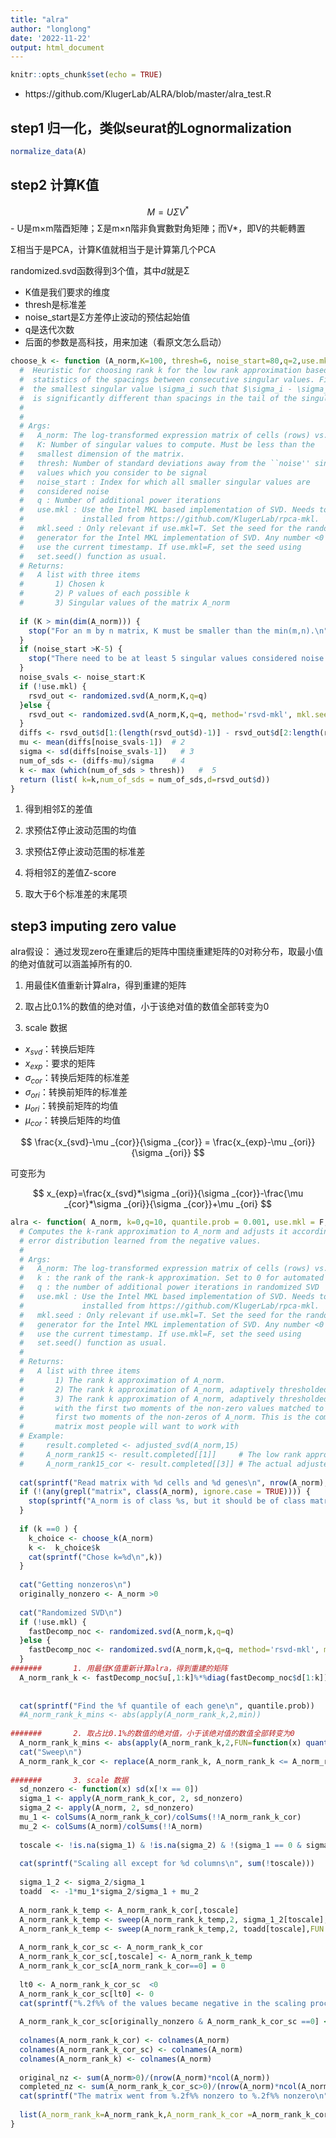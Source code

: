 ---
title: "alra"
author: "longlong"
date: '2022-11-22'
output: html_document
---

```{r setup, include=FALSE}
knitr::opts_chunk$set(echo = TRUE)
```
- https://github.com/KlugerLab/ALRA/blob/master/alra_test.R

## step1 归一化，类似seurat的Lognormalization
```{r log,eval=F}
normalize_data(A)
```

## step2 计算K值
$$
M=U\Sigma V^*
$$
- U是m×m階酉矩陣；Σ是m×n階非負實數對角矩陣；而V*，即V的共軛轉置

Σ相当于是PCA，计算K值就相当于是计算第几个PCA

randomized.svd函数得到3个值，其中*d*就是Σ

- K值是我们要求的维度
- thresh是标准差
- noise_start是Σ方差停止波动的预估起始值
- q是迭代次数
- 后面的参数是高科技，用来加速（看原文怎么启动）
```{r K-value,eval=F}
choose_k <- function (A_norm,K=100, thresh=6, noise_start=80,q=2,use.mkl=F, mkl.seed =-1) {
  #  Heuristic for choosing rank k for the low rank approximation based on
  #  statistics of the spacings between consecutive singular values. Finds
  #  the smallest singular value \sigma_i such that $\sigma_i - \sigma_{i-1}
  #  is significantly different than spacings in the tail of the singular values.
  # 
  #
  # Args:
  #   A_norm: The log-transformed expression matrix of cells (rows) vs. genes (columns)
  #   K: Number of singular values to compute. Must be less than the
  #   smallest dimension of the matrix.
  #   thresh: Number of standard deviations away from the ``noise'' singular
  #   values which you consider to be signal
  #   noise_start : Index for which all smaller singular values are
  #   considered noise
  #   q : Number of additional power iterations
  #   use.mkl : Use the Intel MKL based implementation of SVD. Needs to be
  #             installed from https://github.com/KlugerLab/rpca-mkl.
  #   mkl.seed : Only relevant if use.mkl=T. Set the seed for the random
  #   generator for the Intel MKL implementation of SVD. Any number <0 will
  #   use the current timestamp. If use.mkl=F, set the seed using
  #   set.seed() function as usual.
  # Returns:
  #   A list with three items
  #       1) Chosen k
  #       2) P values of each possible k 
  #       3) Singular values of the matrix A_norm
  
  if (K > min(dim(A_norm))) {
    stop("For an m by n matrix, K must be smaller than the min(m,n).\n")
  }
  if (noise_start >K-5) {
    stop("There need to be at least 5 singular values considered noise.\n")
  }
  noise_svals <- noise_start:K
  if (!use.mkl) {
    rsvd_out <- randomized.svd(A_norm,K,q=q)
  }else {
    rsvd_out <- randomized.svd(A_norm,K,q=q, method='rsvd-mkl', mkl.seed=mkl.seed)
  }
  diffs <- rsvd_out$d[1:(length(rsvd_out$d)-1)] - rsvd_out$d[2:length(rsvd_out$d)]  # 1
  mu <- mean(diffs[noise_svals-1])  # 2
  sigma <- sd(diffs[noise_svals-1])   # 3
  num_of_sds <- (diffs-mu)/sigma    # 4
  k <- max (which(num_of_sds > thresh))   #  5
  return (list( k=k,num_of_sds = num_of_sds,d=rsvd_out$d))
}
```
1. 得到相邻Σ的差值

2. 求预估Σ停止波动范围的均值

3. 求预估Σ停止波动范围的标准差

4. 将相邻Σ的差值Z-score

5. 取大于6个标准差的末尾项


## step3 imputing zero value
alra假设： 通过发现zero在重建后的矩阵中围绕重建矩阵的0对称分布，取最小值的绝对值就可以涵盖掉所有的0.

1. 用最佳K值重新计算alra，得到重建的矩阵

2. 取占比0.1%的数值的绝对值，小于该绝对值的数值全部转变为0

3. scale 数据 

- $x_{svd}$：转换后矩阵
- $x_{exp}$：要求的矩阵
- $\sigma _{cor}$：转换后矩阵的标准差
- $\sigma _{ori}$：转换前矩阵的标准差
- $\mu _{ori}$：转换前矩阵的均值
- $\mu _{cor}$：转换后矩阵的均值

$$
\frac{x_{svd}-\mu _{cor}}{\sigma _{cor}} = \frac{x_{exp}-\mu _{ori}}{\sigma _{ori}}
$$

可变形为

$$
x_{exp}=\frac{x_{svd}*\sigma _{ori}}{\sigma _{cor}}-\frac{\mu _{cor}*\sigma _{ori}}{\sigma _{cor}}+\mu _{ori}
$$



```{r alra, eval=F}
alra <- function( A_norm, k=0,q=10, quantile.prob = 0.001, use.mkl = F, mkl.seed=-1) {
  # Computes the k-rank approximation to A_norm and adjusts it according to the
  # error distribution learned from the negative values.
  #
  # Args:
  #   A_norm: The log-transformed expression matrix of cells (rows) vs. genes (columns)
  #   k : the rank of the rank-k approximation. Set to 0 for automated choice of k.
  #   q : the number of additional power iterations in randomized SVD
  #   use.mkl : Use the Intel MKL based implementation of SVD. Needs to be
  #             installed from https://github.com/KlugerLab/rpca-mkl.
  #   mkl.seed : Only relevant if use.mkl=T. Set the seed for the random
  #   generator for the Intel MKL implementation of SVD. Any number <0 will
  #   use the current timestamp. If use.mkl=F, set the seed using
  #   set.seed() function as usual.
  #
  # Returns:
  #   A list with three items
  #       1) The rank k approximation of A_norm.
  #       2) The rank k approximation of A_norm, adaptively thresholded
  #       3) The rank k approximation of A_norm, adaptively thresholded and
  #       with the first two moments of the non-zero values matched to the
  #       first two moments of the non-zeros of A_norm. This is the completed
  #       matrix most people will want to work with
  # Example:
  #     result.completed <- adjusted_svd(A_norm,15)
  #     A_norm_rank15 <- result.completed[[1]]     # The low rank approximation for reference purposes...not suggested for matrix completion
  #     A_norm_rank15_cor <- result.completed[[3]] # The actual adjusted, completed matrix
  
  cat(sprintf("Read matrix with %d cells and %d genes\n", nrow(A_norm), ncol(A_norm)))
  if (!(any(grepl("matrix", class(A_norm), ignore.case = TRUE)))) { 
    stop(sprintf("A_norm is of class %s, but it should be of class matrix. Did you forget to run as.matrix()?",class(A_norm)))
  }
  
  if (k ==0 ) {
    k_choice <- choose_k(A_norm)
    k <-  k_choice$k
    cat(sprintf("Chose k=%d\n",k))
  }
  
  cat("Getting nonzeros\n")
  originally_nonzero <- A_norm >0 
  
  cat("Randomized SVD\n")
  if (!use.mkl) {
    fastDecomp_noc <- randomized.svd(A_norm,k,q=q)
  }else {
    fastDecomp_noc <- randomized.svd(A_norm,k,q=q, method='rsvd-mkl', mkl.seed=mkl.seed)
  }
#######       1. 用最佳K值重新计算alra，得到重建的矩阵
  A_norm_rank_k <- fastDecomp_noc$u[,1:k]%*%diag(fastDecomp_noc$d[1:k])%*% t(fastDecomp_noc$v[,1:k])    
  
  
  cat(sprintf("Find the %f quantile of each gene\n", quantile.prob))
  #A_norm_rank_k_mins <- abs(apply(A_norm_rank_k,2,min))
  
#######       2. 取占比0.1%的数值的绝对值，小于该绝对值的数值全部转变为0
  A_norm_rank_k_mins <- abs(apply(A_norm_rank_k,2,FUN=function(x) quantile(x,quantile.prob)))
  cat("Sweep\n")
  A_norm_rank_k_cor <- replace(A_norm_rank_k, A_norm_rank_k <= A_norm_rank_k_mins[col(A_norm_rank_k)], 0)
  
#######       3. scale 数据 
  sd_nonzero <- function(x) sd(x[!x == 0])
  sigma_1 <- apply(A_norm_rank_k_cor, 2, sd_nonzero)
  sigma_2 <- apply(A_norm, 2, sd_nonzero)
  mu_1 <- colSums(A_norm_rank_k_cor)/colSums(!!A_norm_rank_k_cor)
  mu_2 <- colSums(A_norm)/colSums(!!A_norm)
  
  toscale <- !is.na(sigma_1) & !is.na(sigma_2) & !(sigma_1 == 0 & sigma_2 == 0) & !(sigma_1 == 0)
  
  cat(sprintf("Scaling all except for %d columns\n", sum(!toscale)))
  
  sigma_1_2 <- sigma_2/sigma_1
  toadd  <- -1*mu_1*sigma_2/sigma_1 + mu_2
  
  A_norm_rank_k_temp <- A_norm_rank_k_cor[,toscale]
  A_norm_rank_k_temp <- sweep(A_norm_rank_k_temp,2, sigma_1_2[toscale],FUN = "*")
  A_norm_rank_k_temp <- sweep(A_norm_rank_k_temp,2, toadd[toscale],FUN = "+")
  
  A_norm_rank_k_cor_sc <- A_norm_rank_k_cor
  A_norm_rank_k_cor_sc[,toscale] <- A_norm_rank_k_temp
  A_norm_rank_k_cor_sc[A_norm_rank_k_cor==0] = 0
  
  lt0 <- A_norm_rank_k_cor_sc  <0
  A_norm_rank_k_cor_sc[lt0] <- 0 
  cat(sprintf("%.2f%% of the values became negative in the scaling process and were set to zero\n", 100*sum(lt0)/(nrow(A_norm)*ncol(A_norm))))
  
  A_norm_rank_k_cor_sc[originally_nonzero & A_norm_rank_k_cor_sc ==0] <- A_norm[originally_nonzero & A_norm_rank_k_cor_sc ==0]
  
  colnames(A_norm_rank_k_cor) <- colnames(A_norm)
  colnames(A_norm_rank_k_cor_sc) <- colnames(A_norm)
  colnames(A_norm_rank_k) <- colnames(A_norm)
  
  original_nz <- sum(A_norm>0)/(nrow(A_norm)*ncol(A_norm))
  completed_nz <- sum(A_norm_rank_k_cor_sc>0)/(nrow(A_norm)*ncol(A_norm))
  cat(sprintf("The matrix went from %.2f%% nonzero to %.2f%% nonzero\n", 100*original_nz, 100*completed_nz))
  
  list(A_norm_rank_k=A_norm_rank_k,A_norm_rank_k_cor =A_norm_rank_k_cor, A_norm_rank_k_cor_sc=A_norm_rank_k_cor_sc)
}
```



